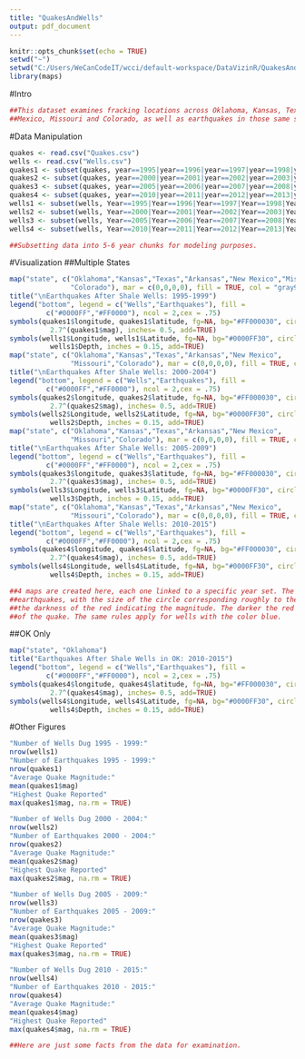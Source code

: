 ```yaml
---
title: "QuakesAndWells"
output: pdf_document
---
```

```r
knitr::opts_chunk$set(echo = TRUE)
setwd("~")
setwd("C:/Users/WeCanCodeIT/wcci/default-workspace/DataVizinR/QuakesAndWells")
library(maps)
```

#Intro
```r
##This dataset examines fracking locations across Oklahoma, Kansas, Texas, Arkansa, New
##Mexico, Missouri and Colorado, as well as earthquakes in those same states. 
```


#Data Manipulation
```r
quakes <- read.csv("Quakes.csv")
wells <- read.csv("Wells.csv")
quakes1 <- subset(quakes, year==1995|year==1996|year==1997|year==1998|year==1999)
quakes2 <- subset(quakes, year==2000|year==2001|year==2002|year==2003|year==2004)
quakes3 <- subset(quakes, year==2005|year==2006|year==2007|year==2008|year==2009)
quakes4 <- subset(quakes, year==2010|year==2011|year==2012|year==2013|year==2014|year==2015)
wells1 <- subset(wells, Year==1995|Year==1996|Year==1997|Year==1998|Year==1999)
wells2 <- subset(wells, Year==2000|Year==2001|Year==2002|Year==2003|Year==2004)
wells3 <- subset(wells, Year==2005|Year==2006|Year==2007|Year==2008|Year==2009)
wells4 <- subset(wells, Year==2010|Year==2011|Year==2012|Year==2013|Year==2014|Year==2015)

##Subsetting data into 5-6 year chunks for modeling purposes.
```

#Visualization
##Multiple States
```r
map("state", c("Oklahoma","Kansas","Texas","Arkansas","New Mexico","Missouri",
               "Colorado"), mar = c(0,0,0,0), fill = TRUE, col = "gray97")
title("\nEarthquakes After Shale Wells: 1995-1999")
legend("bottom", legend = c("Wells","Earthquakes"), fill =
         c("#0000FF","#FF0000"), ncol = 2,cex = .75)
symbols(quakes1$longitude, quakes1$latitude, fg=NA, bg="#FF000030", circles =
          2.7^(quakes1$mag), inches= 0.5, add=TRUE) 
symbols(wells1$Longitude, wells1$Latitude, fg=NA, bg="#0000FF30", circles =
          wells1$Depth, inches = 0.15, add=TRUE)
map("state", c("Oklahoma","Kansas","Texas","Arkansas","New Mexico",
               "Missouri","Colorado"), mar = c(0,0,0,0), fill = TRUE, col = "gray97")
title("\nEarthquakes After Shale Wells: 2000-2004")
legend("bottom", legend = c("Wells","Earthquakes"), fill =
         c("#0000FF","#FF0000"), ncol = 2,cex = .75)
symbols(quakes2$longitude, quakes2$latitude, fg=NA, bg="#FF000030", circles =
          2.7^(quakes2$mag), inches= 0.5, add=TRUE) 
symbols(wells2$Longitude, wells2$Latitude, fg=NA, bg="#0000FF30", circles =
          wells2$Depth, inches = 0.15, add=TRUE)
map("state", c("Oklahoma","Kansas","Texas","Arkansas","New Mexico",
               "Missouri","Colorado"), mar = c(0,0,0,0), fill = TRUE, col = "gray97")
title("\nEarthquakes After Shale Wells: 2005-2009")
legend("bottom", legend = c("Wells","Earthquakes"), fill =
         c("#0000FF","#FF0000"), ncol = 2,cex = .75)
symbols(quakes3$longitude, quakes3$latitude, fg=NA, bg="#FF000030", circles =
          2.7^(quakes3$mag), inches= 0.5, add=TRUE) 
symbols(wells3$Longitude, wells3$Latitude, fg=NA, bg="#0000FF30", circles =
          wells3$Depth, inches = 0.15, add=TRUE)
map("state", c("Oklahoma","Kansas","Texas","Arkansas","New Mexico",
               "Missouri","Colorado"), mar = c(0,0,0,0), fill = TRUE, col = "gray97")
title("\nEarthquakes After Shale Wells: 2010-2015")
legend("bottom", legend = c("Wells","Earthquakes"), fill =
         c("#0000FF","#FF0000"), ncol = 2,cex = .75)
symbols(quakes4$longitude, quakes4$latitude, fg=NA, bg="#FF000030", circles =
          2.7^(quakes4$mag), inches= 0.5, add=TRUE) 
symbols(wells4$Longitude, wells4$Latitude, fg=NA, bg="#0000FF30", circles =
          wells4$Depth, inches = 0.15, add=TRUE)

##4 maps are created here, each one linked to a specific year set. The red circles indicate 
##earthquakes, with the size of the circle corresponding roughly to the area of the quake and 
##the darkness of the red indicating the magnitude. The darker the red the higher the magnitude
##of the quake. The same rules apply for wells with the color blue. 
```

##OK Only
```r
map("state", "Oklahoma")
title("Earthquakes After Shale Wells in OK: 2010-2015")
legend("bottom", legend = c("Wells","Earthquakes"), fill =
         c("#0000FF","#FF0000"), ncol = 2,cex = .75)
symbols(quakes4$longitude, quakes4$latitude, fg=NA, bg="#FF000030", circles =
          2.7^(quakes4$mag), inches= 0.5, add=TRUE) 
symbols(wells4$Longitude, wells4$Latitude, fg=NA, bg="#0000FF30", circles =
          wells4$Depth, inches = 0.15, add=TRUE)
```

#Other Figures
```r
"Number of Wells Dug 1995 - 1999:"
nrow(wells1)
"Number of Earthquakes 1995 - 1999:"
nrow(quakes1)
"Average Quake Magnitude:"
mean(quakes1$mag)
"Highest Quake Reported"
max(quakes1$mag, na.rm = TRUE)

"Number of Wells Dug 2000 - 2004:"
nrow(wells2)
"Number of Earthquakes 2000 - 2004:"
nrow(quakes2)
"Average Quake Magnitude:"
mean(quakes2$mag)
"Highest Quake Reported"
max(quakes2$mag, na.rm = TRUE)

"Number of Wells Dug 2005 - 2009:"
nrow(wells3)
"Number of Earthquakes 2005 - 2009:"
nrow(quakes3)
"Average Quake Magnitude:"
mean(quakes3$mag)
"Highest Quake Reported"
max(quakes3$mag, na.rm = TRUE)

"Number of Wells Dug 2010 - 2015:"
nrow(wells4)
"Number of Earthquakes 2010 - 2015:"
nrow(quakes4)
"Average Quake Magnitude:"
mean(quakes4$mag)
"Highest Quake Reported"
max(quakes4$mag, na.rm = TRUE)

##Here are just some facts from the data for examination.
```
